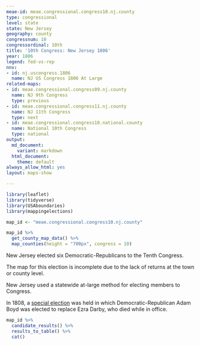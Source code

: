 ```yaml
---
meae-id: meae.congressional.congress10.nj.county
type: congressional
level: state
state: New Jersey
geography: county
congressnum: 10
congressordinal: 10th
title: '10th Congress: New Jersey 1806'
year: 1806
legend: fed-vs-rep
nnv:
- id: nj.uscongress.1806
  name: NJ US Congress 1806 At Large
related-maps:
- id: meae.congressional.congress09.nj.county
  name: NJ 9th Congress
  type: previous
- id: meae.congressional.congress11.nj.county
  name: NJ 11th Congress
  type: next
- id: meae.congressional.congress10.national.county
  name: National 10th Congress
  type: national
output:
  md_document:
    variant: markdown
  html_document:
    theme: default
always_allow_html: yes
layout: maps-show

---
```


```r
library(leaflet)
library(tidyverse)
library(USAboundaries)
library(mappingelections)

map_id <- "meae.congressional.congress10.nj.county"
```

<div class="map">

```r
map_id %>%
  get_county_map_data() %>%
  map_counties(height = "700px", congress = 10)
```

</div>

New Jersey elected six Democratic-Republicans to the Tenth Congress.

The map for this election is incomplete due to the lack of returns at the town or county level.

New Jersey used a statewide at-large method for electing members to Congress.

In 1808, a [special election](https://earlyamericanelections.org/dev/maps/meae.congressional.congress10.nj.county.html) was held in which Democratic-Republican Adam Boyd was elected to replace Ezra Darby, who died while in office.

<div class="results-table">

```r
map_id %>%
  candidate_results() %>%
  results_to_table() %>%
  cat()
```

</div>
